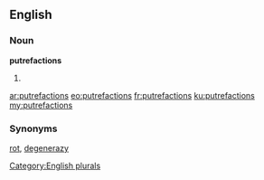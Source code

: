 ==English==

===Noun===
'''putrefactions'''

# {{plural of|putrefaction}}

[[Category:English plurals]]

[[ar:putrefactions]]
[[eo:putrefactions]]
[[fr:putrefactions]]
[[ku:putrefactions]]
[[my:putrefactions]]

===Synonyms===
[[rot]], [[degenerazy]]